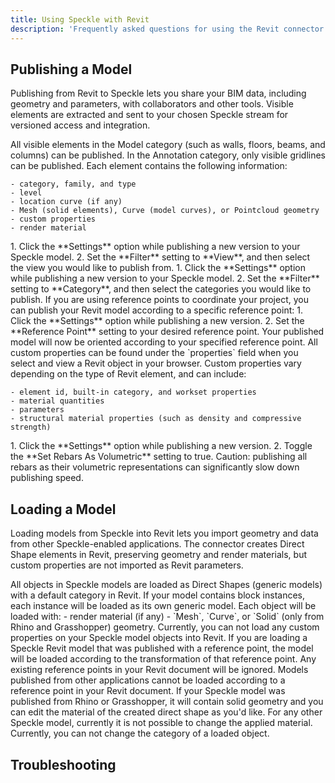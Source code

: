 ```yaml
---
title: Using Speckle with Revit
description: 'Frequently asked questions for using the Revit connector'
---
```


## Publishing a Model

Publishing from Revit to Speckle lets you share your BIM data, including geometry and parameters, with collaborators and other tools. Visible elements are extracted and sent to your chosen Speckle stream for versioned access and integration.

<AccordionGroup>

  <Accordion title="What types of Revit elements can I publish to Speckle?">
  All visible elements in the Model category (such as walls, floors, beams, and columns) can be published. In the Annotation category, only visible gridlines can be published. Each element contains the following information:

    - category, family, and type
    - level
    - location curve (if any)
    - Mesh (solid elements), Curve (model curves), or Pointcloud geometry
    - custom properties
    - render material

  </Accordion>

<Accordion title="How do I publish models from Revit views?">
1. Click the **Settings** option while publishing a new version to your Speckle model.
2. Set the **Filter** setting to **View**, and then select the view you would like to publish from.
</Accordion>

<Accordion title="How do I publish models by Revit category?">
1. Click the **Settings** option while publishing a new version to your Speckle model.
2. Set the **Filter** setting to **Category**, and then select the categories you would like to publish.
</Accordion>

<Accordion title="How do I make sure my Revit model is aligned with my other Speckle models?">
If you are using reference points to coordinate your project, you can publish your Revit model according to a specific reference point:
1. Click the **Settings** option while publishing a new version.
2. Set the **Reference Point** setting to your desired reference point.
Your published model will now be oriented according to your specified reference point.
</Accordion>

<Accordion title="How do I see the custom properties on my published Revit elements, like parameters or material quantities?">
All custom properties can be found under the `properties` field when you select and view a Revit object in your browser.
Custom properties vary depending on the type of Revit element, and can include:

    - element id, built-in category, and workset properties
    - material quantities
    - parameters
    - structural material properties (such as density and compressive strength)

</Accordion>

<Accordion title="How do I publish my rebar as solid objects instead of curves?">
1. Click the **Settings** option while publishing a new version.
2. Toggle the **Set Rebars As Volumetric** setting to true.
Caution: publishing all rebars as their volumetric representations can significantly slow down publishing speed. 
</Accordion>

</AccordionGroup>

## Loading a Model

Loading models from Speckle into Revit lets you import geometry and data from other Speckle-enabled applications. The connector creates Direct Shape elements in Revit, preserving geometry and render materials, but custom properties are not imported as Revit parameters.

<AccordionGroup>
  
  <Accordion title="How are Speckle models loaded in Revit?">
  All objects in Speckle models are loaded as Direct Shapes (generic models) with a default category in Revit. If your model contains block instances, each instance will be loaded as its own generic model. Each object will be loaded with:
  - render material (if any)
  - `Mesh`, `Curve`, or `Solid` (only from Rhino and Grasshopper) geometry.
  </Accordion>

<Accordion title="Can I load custom properties in Revit, like parameters?">
  Currently, you can not load any custom properties on your Speckle model objects into Revit.
</Accordion>

<Accordion title="How do I load a Speckle Model according to a specific reference point in Revit?">
  If you are loading a Speckle Revit model that was published with a reference point, the model will be loaded according to the transformation of that reference point. 
  Any existing reference points in your Revit document will be ignored. 
  Models published from other applications cannot be loaded according to a reference point in your Revit document.
</Accordion>

<Accordion title="How do I change the material of a Speckle model object I loaded in Revit?">
  If your Speckle model was published from Rhino or Grasshopper, it will contain
  solid geometry and you can edit the material of the created direct shape as
  you'd like. For any other Speckle model, currently it is not possible to
  change the applied material.
</Accordion>

  <Accordion title="How do I change the category of a Speckle model object I loaded in Revit?">
  Currently, you can not change the category of a loaded object.
  </Accordion>
  
</AccordionGroup>

## Troubleshooting


<ConnectorTroubleshooting app="Revit" />



<LearnMore />
